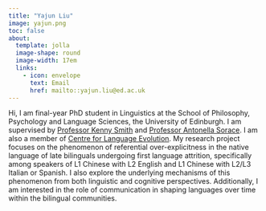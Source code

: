 ```yaml
---
title: "Yajun Liu"
image: yajun.png
toc: false
about: 
  template: jolla
  image-shape: round
  image-width: 17em
  links:
    - icon: envelope
      text: Email
      href: mailto::yajun.liu@ed.ac.uk
---
```


Hi, I am final-year PhD student in Linguistics at the School of Philosophy, Psychology and Language Sciences, the University of Edinburgh. I am supervised by [Professor Kenny Smith](https://www.ed.ac.uk/profile/kenny-smith) and [Professor Antonella Sorace](https://www.ed.ac.uk/profile/antonella-sorace). I am also a member of [Centre for Language Evolution](https://cle.ppls.ed.ac.uk/). My research project focuses on the phenomenon of referential over-explicitness in the native language of late bilinguals undergoing first language attrition, specifically among speakers of L1 Chinese with L2 English and L1 Chinese with L2/L3 Italian or Spanish. I also explore the underlying mechanisms of this phenomenon from both linguistic and cognitive perspectives. Additionally, I am interested in the role of communication in shaping languages over time within the bilingual communities.
